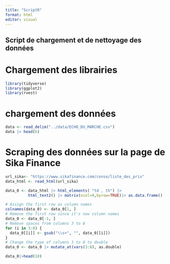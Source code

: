 ```yaml
---
title: "ScriptR"
format: html
editor: visual
---
```


## Script de chargement et de nettoyage des données

# Chargement des librairies


```r
library(tidyverse)
library(ggplot2)
library(rvest)
```

# chargement des données

```r
data <- read_delim("../data/ECHO_DU_MARCHE.csv")
data |> head(6)
```

# Scraping des données sur la page de Sika Finance
```r

url_sika<- "https://www.sikafinance.com/conso/liste_des_prix"
data_html <- read_html(url_sika)

data_0 <- data_html |> html_elements( "td , th") |>
          html_text2() |> matrix(ncol=9,byrow=TRUE)|> as.data.frame()

# Assign the first row as column names
colnames(data_0) <- data_0[1, ]
# Remove the first row since it's now column names
data_0 <- data_0[-1, ]
# Remove spaces from columns 3 to 8
for (i in 3:8) {
  data_0[[i]] <- gsub("\\s+", "", data_0[[i]])
}
# Change the type of columns 3 to 8 to double
data_0 <- data_0 |> mutate_at(vars(3:8), as.double)

data_0|>head(10)
```
